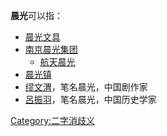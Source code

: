 '''晨光'''可以指：
* [[晨光文具|晨光文具]]
* [[南京晨光集团|南京晨光集团]]
** [[航天晨光|航天晨光]]
* [[晨光镇|晨光镇]]
* [[缪文渭|缪文渭]]，笔名晨光，中国剧作家
* [[呂振羽|呂振羽]]，笔名晨光，中国历史学家
{{disambig}}

[[Category:二字消歧义|Category:二字消歧义]]